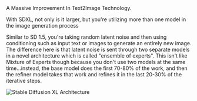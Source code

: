 <Title>SDXL Architecture</Title>
<Tagline>A Massive Improvement In Text2Image Technology.</Tagline>

With SDXL, not only is it larger, but you're utilizing more than one model in the image generation process

Similar to SD 1.5, you're taking random latent noise and then using conditioning such as input text or images to generate an entirely new image. The difference here is that latent noise is sent through two separate models in a novel architecture which is called "ensemble of experts". This isn't like Mixture of Experts though because you don't use two models at the same time...instead, the base model does the first 70-80% of the work, and then the refiner model takes that work and refines it in the last 20-30% of the iterative steps.

![Stable Diffusion XL Architecture](/images/SDXLArch.webp "Stable Diffusion XL Architecture")